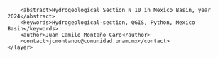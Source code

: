 <?xml version="1.0" encoding="UTF-8"?>
<qgis>
    <layer>
        <title>N_10</title>
        <abstract>Hydrogeological Section N_10 in Mexico Basin, year 2024</abstract>
        <keywords>Hydrogeological-section, QGIS, Python, Mexico Basin</keywords>
        <author>Juan Camilo Montaño Caro</author>
        <contact>jcmontanoc@comunidad.unam.mx</contact>
    </layer>
</qgis>
